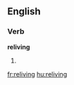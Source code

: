 ==English==

===Verb===
'''reliving'''

# {{present participle of|relive}}

[[fr:reliving]]
[[hu:reliving]]